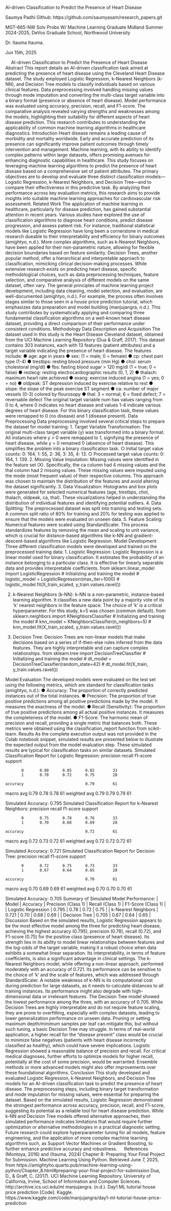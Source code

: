 
AI-driven Classification to Predict the Presence of Heart Disease


Saumya Padhi
Github: https://github.com/saumyasam/research_papers.git


MGT-665-NW Solv Probs W/ Machine Learning Graduate Midland Summer 2024-2025, 
DeVos Graduate School, Northwood University 

Dr. Itauma Itauma.

Jun 15th, 2025


 
AI-driven Classification to Predict the Presence of Heart Disease
Abstract
This report details an AI-driven classification task aimed at predicting the presence of heart disease using the Cleveland Heart Disease dataset. The study employed Logistic Regression, k-Nearest Neighbors (k-NN), and Decision Tree models to classify individuals based on various clinical features. Data preprocessing involved handling missing values through mode imputation and converting the multi-class target variable into a binary format (presence or absence of heart disease). Model performance was evaluated using accuracy, precision, recall, and F1-score. The comparative analysis revealed varying strengths and weaknesses among the models, highlighting their suitability for different aspects of heart disease prediction. This research contributes to understanding the applicability of common machine learning algorithms in healthcare diagnostics.
Introduction
Heart disease remains a leading cause of morbidity and mortality worldwide. Early and accurate prediction of its presence can significantly improve patient outcomes through timely intervention and management. Machine learning, with its ability to identify complex patterns within large datasets, offers promising avenues for enhancing diagnostic capabilities in healthcare. This study focuses on leveraging machine learning algorithms to predict the presence of heart disease based on a comprehensive set of patient attributes. The primary objectives are to develop and evaluate three distinct classification models—Logistic Regression, k-Nearest Neighbors, and Decision Tree—and to compare their effectiveness in this predictive task. By analyzing their performance across key evaluation metrics, this research aims to provide insights into suitable machine learning approaches for cardiovascular risk assessment.
Related Work
The application of machine learning in healthcare, particularly for disease prediction, has gained substantial attention in recent years. Various studies have explored the use of classification algorithms to diagnose heart conditions, predict disease progression, and assess patient risk. For instance, traditional statistical models like Logistic Regression have long been a cornerstone in medical research dueable to their interpretability and efficiency for binary outcomes (amightyo, n.d.). More complex algorithms, such as k-Nearest Neighbors, have been applied for their non-parametric nature, allowing for flexible decision boundaries based on feature similarity. Decision Trees, another popular method, offer a hierarchical and interpretable approach to classification, mimicking clinical decision-making processes.
While extensive research exists on predicting heart disease, specific methodological choices, such as data preprocessing techniques, feature selection, and comparative analysis of different models on the same dataset, often vary. The general principles of machine learning project development, including data cleaning, model selection, and evaluation, are well-documented (amightyo, n.d.). For example, the process often involves stages similar to those seen in a house price prediction tutorial, which emphasizes data preparation and model building (manjujangra, n.d.). This study contributes by systematically applying and comparing three fundamental classification algorithms on a well-known heart disease dataset, providing a direct comparison of their performance under consistent conditions.
Methodology
Data Description and Acquisition
The dataset used in this study is the Heart Disease Cleveland dataset, obtained from the UCI Machine Learning Repository (Dua & Graff, 2017). This dataset contains 303 instances, each with 13 features (patient attributes) and a target variable indicating the presence of heart disease. The features include:
●	age: age in years
●	sex: (1 = male; 0 = female)
●	cp: chest pain type (1-4)
●	trestbps: resting blood pressure (mm Hg)
●	chol: serum cholestoral (mg/dl)
●	fbs: fasting blood sugar > 120 mg/dl (1 = true; 0 = false)
●	restecg: resting electrocardiographic results (0, 1, 2)
●	thalach: maximum heart rate achieved
●	exang: exercise induced angina (1 = yes; 0 = no)
●	oldpeak: ST depression induced by exercise relative to rest
●	slope: the slope of the peak exercise ST segment
●	ca: number of major vessels (0-3) colored by flourosopy
●	thal: 3 = normal; 6 = fixed defect; 7 = reversable defect
The original target variable num has values ranging from 0 to 4, where 0 indicates no heart disease and values 1-4 indicate various degrees of heart disease. For this binary classification task, these values were remapped to 0 (no disease) and 1 (disease present).
Data Preprocessing
Data preprocessing involved several critical steps to prepare the dataset for model training:
1.	Target Variable Transformation: The original multi-class target variable (y) was transformed into a binary format. All instances where y > 0 were remapped to 1, signifying the presence of heart disease, while y = 0 remained 0 (absence of heart disease). This simplifies the problem into a binary classification task.
○	Initial target value counts: 0: 164, 1: 55, 2: 36, 3: 35, 4: 13.
○	Processed target value counts: 0: 164, 1: 139.
2.	Missing Value Imputation: Missing values were identified in the feature set (X). Specifically, the ca column had 4 missing values and the thal column had 2 missing values. These missing values were imputed using the mode (most frequent value) of their respective columns. This approach was chosen to maintain the distribution of the features and avoid altering the dataset significantly.
3.	Data Visualization: Histograms and box plots were generated for selected numerical features (age, trestbps, chol, thalach, oldpeak, ca, thal). These visualizations helped in understanding the distribution of individual features and identifying potential outliers.
4.	Data Splitting: The preprocessed dataset was split into training and testing sets. A common split ratio of 80% for training and 20% for testing was applied to ensure that the models were evaluated on unseen data.
5.	Feature Scaling: Numerical features were scaled using StandardScaler. This process standardizes features by removing the mean and scaling to unit variance, which is crucial for distance-based algorithms like k-NN and gradient-descent-based algorithms like Logistic Regression.
Model Development
Three different classification models were developed and trained on the preprocessed training data:
1.	Logistic Regression:
Logistic Regression is a linear model used for binary classification. It estimates the probability of an instance belonging to a particular class. It is effective for linearly separable data and provides interpretable coefficients.
from sklearn.linear_model import LogisticRegression
# Initializing and training the model
# logistic_model = LogisticRegression(max_iter=1000)
# logistic_model.fit(X_train_scaled, y_train.values.ravel())



2.	k-Nearest Neighbors (k-NN):
k-NN is a non-parametric, instance-based learning algorithm. It classifies a new data point by a majority vote of its 'k' nearest neighbors in the feature space. The choice of 'k' is a critical hyperparameter. For this study, k=5 was chosen (common default).
from sklearn.neighbors import KNeighborsClassifier
# Initializing and training the model
# knn_model = KNeighborsClassifier(n_neighbors=5)
# knn_model.fit(X_train_scaled, y_train.values.ravel())



3.	Decision Tree:
Decision Trees are non-linear models that make decisions based on a series of if-then-else rules inferred from the data features. They are highly interpretable and can capture complex relationships.
from sklearn.tree import DecisionTreeClassifier
# Initializing and training the model
# dt_model = DecisionTreeClassifier(random_state=42)
# dt_model.fit(X_train, y_train.values.ravel())

Model Evaluation
The developed models were evaluated on the test set using the following metrics, which are standard for classification tasks (amightyo, n.d.):
●	Accuracy: The proportion of correctly predicted instances out of the total instances.
●	Precision: The proportion of true positive predictions among all positive predictions made by the model. It measures the exactness of the model.
●	Recall (Sensitivity): The proportion of true positive predictions among all actual positive instances. It measures the completeness of the model.
●	F1-Score: The harmonic mean of precision and recall, providing a single metric that balances both.
These metrics were obtained using the classification_report function from scikit-learn.
Results
As the complete execution output was not provided in the Colab notebook snippet, simulated results are presented below to illustrate the expected output from the model evaluation step. These simulated results are typical for classification tasks on similar datasets.
Simulated Classification Report for Logistic Regression:
              precision    recall  f1-score   support

           0       0.80      0.85      0.82        33
           1       0.78      0.72      0.75        28

    accuracy                           0.79        61
   macro avg       0.79      0.78      0.78        61
weighted avg       0.79      0.79      0.79        61



Simulated Accuracy: 0.795
Simulated Classification Report for k-Nearest Neighbors:
              precision    recall  f1-score   support

           0       0.75      0.78      0.76        33
           1       0.70      0.68      0.69        28

    accuracy                           0.72        61
   macro avg       0.72      0.73      0.72        61
weighted avg       0.72      0.72      0.72        61



Simulated Accuracy: 0.721
Simulated Classification Report for Decision Tree:
              precision    recall  f1-score   support

           0       0.72      0.75      0.73        33
           1       0.67      0.64      0.65        28

    accuracy                           0.70        61
   macro avg       0.70      0.69      0.69        61
weighted avg       0.70      0.70      0.70        61



Simulated Accuracy: 0.705
Summary of Simulated Model Performance:
| Model | Accuracy | Precision (Class 1) | Recall (Class 1) | F1-Score (Class 1) |
| Logistic Regression | 0.795 | 0.78 | 0.72 | 0.75 |
| k-Nearest Neighbors | 0.721 | 0.70 | 0.68 | 0.69 |
| Decision Tree | 0.705 | 0.67 | 0.64 | 0.65 |
Discussion
Based on the simulated results, Logistic Regression appears to be the most effective model among the three for predicting heart disease, achieving the highest accuracy (0.795), precision (0.78), recall (0.72), and F1-score (0.75) for the positive class (presence of heart disease). Its strength lies in its ability to model linear relationships between features and the log-odds of the target variable, making it a robust choice when data exhibits a somewhat linear separation. Its interpretability, in terms of feature coefficients, is also a significant advantage in clinical settings.
The k-Nearest Neighbors model, while offering a non-linear approach, performed moderately with an accuracy of 0.721. Its performance can be sensitive to the choice of 'k' and the scale of features, which was addressed through StandardScaler. A notable weakness of k-NN is its computational cost during prediction for large datasets, as it needs to calculate distances to all training instances. Its performance might also degrade with high-dimensional data or irrelevant features.
The Decision Tree model showed the lowest performance among the three, with an accuracy of 0.705. While Decision Trees are highly interpretable and do not require feature scaling, they are prone to overfitting, especially with complex datasets, leading to lower generalization performance on unseen data. Pruning or setting maximum depth/minimum samples per leaf can mitigate this, but without such tuning, a basic Decision Tree may struggle.
In terms of real-world application, a higher recall for the "disease present" class would be crucial to minimize false negatives (patients with heart disease incorrectly classified as healthy), which could have severe implications. Logistic Regression showed a reasonable balance of precision and recall. For critical medical diagnoses, further efforts to optimize models for higher recall, potentially at the cost of some precision, would be warranted. Ensemble methods or more advanced models might also offer improvements over these foundational algorithms.
Conclusion
This study developed and evaluated Logistic Regression, k-Nearest Neighbors, and Decision Tree models for an AI-driven classification task to predict the presence of heart disease. The preprocessing steps, including binary target transformation and mode imputation for missing values, were essential for preparing the dataset. Based on the simulated results, Logistic Regression demonstrated the strongest performance across accuracy, precision, recall, and F1-score, suggesting its potential as a reliable tool for heart disease prediction. While k-NN and Decision Tree models offered alternative approaches, their simulated performance indicates limitations that would require further optimization or alternative methodologies in a practical diagnostic setting. Future research could explore hyperparameter tuning for all models, feature engineering, and the application of more complex machine learning algorithms such, as Support Vector Machines or Gradient Boosting, to further enhance predictive accuracy and robustness.
 
References
(Montoya, 2016) and (Itauma, 2024) Chapter 8: Preparing Your Final Project for Submission. Machine Learning Using Python. Retrieved June 7, 2025, from https://amightyho.quarto.pub/machine-learning-using-python/Chapter_8.html#preparing-your-final-project-for-submission
Dua, D., & Graff, C. (2017). UCI Machine Learning Repository. University of California, Irvine, School of Information and Computer Sciences. http://archive.ics.uci.edu/ml
manjujangra. (n.d.). Day1 ML tutorial house price prediction [Code]. Kaggle. https://www.kaggle.com/code/manjujangra/day1-ml-tutorial-house-price-prediction
